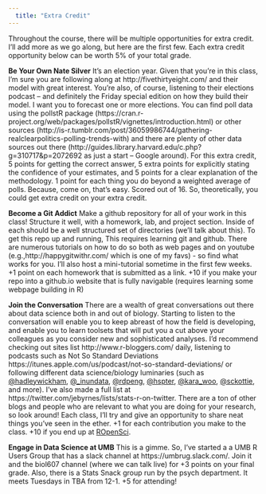 ```yaml
---
  title: "Extra Credit"
---
```


Throughout the course, there will be multiple opportunities for extra credit. I’ll add more as we go along, but here are the first few. Each extra credit opportunity below can be worth 5% of your total grade.

**Be Your Own Nate Silver** It’s an election year. Given that you’re in this class, I’m sure you are following along at http://fivethirtyeight.com/ and their model with great interest. You’re also, of course, listening to their elections podcast – and definitely the Friday special edition on how they build their model. I want you to forecast one or more elections.  You can find poll data using the pollstR package (https://cran.r-project.org/web/packages/pollstR/vignettes/introduction.html) or other sources (http://is-r.tumblr.com/post/36059986744/gathering-realclearpolitics-polling-trends-with) and there are plenty of other data sources out there (http://guides.library.harvard.edu/c.php?g=310717&p=2072692 as just a start – Google around). For this extra credit, 5 points for getting the correct answer, 5 extra points for explicitly stating the confidence of your estimates, and 5 points for a clear explanation of the methodology. 1 point for each thing you do beyond a weighted average of polls. Because, come on, that’s easy. Scored out of 16. So, theoretically, you could get extra credit on your extra credit.  

**Become a Git Addict** Make a github repository for all of your work in this class! Structure it well, with a homework, lab, and project section. Inside of each should be a well structured set of directories (we'll talk about this). To get this repo up and running,  This requires learning git and github. There are numerous tutorials on how to do so both as web pages and on youtube (e.g.,http://happygitwithr.com/ which is one of my favs) - so find what works for you. I’ll also host a mini-tutorial sometime in the first few weeks. +1 point on each homework that is submitted as a link. +10 if you make your repo into a github.io website that is fully navigable (requires learning some webpage building in R)

**Join the Conversation** There are a wealth of great conversations out there about data science both in and out of biology. Starting to listen to the conversation will enable you to keep abreast of how the field is developing, and enable you to learn toolsets that will put you a cut above your colleagues as you consider new and sophisticated analyses. I’d recommend checking out sites list http://www.r-bloggers.com/ daily, listening to podcasts such as Not So Standard Deviations https://itunes.apple.com/us/podcast/not-so-standard-deviations/ or following different data science/biology luminaries (such as [@hadleywickham](http://twitter.com/hadleywickham), [@_inundata](http://twitter.com/_inundata), [@rdpeng](http://twitter.com/rdpeng), [@hspter](http://twitter.com/hspter), [@kara_woo](http://twitter.com/kara_woo), [@sckottie](http://twitter.com/sckottie), and more). I've also made a full list at https://twitter.com/jebyrnes/lists/stats-r-on-twitter. There are a ton of other blogs and people who are relevant to what you are doing for your research, so look around! Each class, I’ll try and give an opportunity to share neat things you’ve seen in the ether. +1 for each contribution you make to the class. +10 if you end up at [ROpenSci](http://unconf.ropensci.org/).

**Engage in Data Science at UMB** This is a gimme. So, I've started a a UMB R Users Group that has a slack channel at https://umbrug.slack.com/. Join it and the biol607 channel (where we can talk live) for +3 points on your final grade. Also, there is a Stats Snack group run by the psych department. It meets Tuesdays in TBA from 12-1. +5 for attending!